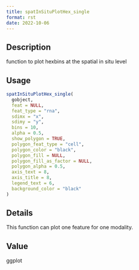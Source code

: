 ```yaml
--- 
title: spatInSituPlotHex_single 
format: rst 
date: 2022-10-06 
--- 
```


## Description

function to plot hexbins at the spatial in situ level


## Usage

```r
spatInSituPlotHex_single(
  gobject,
  feat = NULL,
  feat_type = "rna",
  sdimx = "x",
  sdimy = "y",
  bins = 10,
  alpha = 0.5,
  show_polygon = TRUE,
  polygon_feat_type = "cell",
  polygon_color = "black",
  polygon_fill = NULL,
  polygon_fill_as_factor = NULL,
  polygon_alpha = 0.5,
  axis_text = 8,
  axis_title = 8,
  legend_text = 6,
  background_color = "black"
)
```


## Details

This function can plot one feature for one modality.


## Value

ggplot


